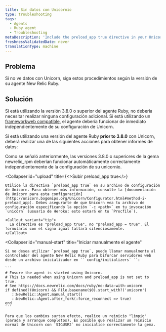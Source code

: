 ```yaml
---
title: Sin datos con Unicornio
type: troubleshooting
tags:
  - Agents
  - Ruby agent
  - Troubleshooting
metaDescription: 'Include the preload_app true directive in your Unicorn configuration for New Relic''s Ruby agent, and then do a clean stop and restart.'
freshnessValidatedDate: never
translationType: machine
---
```


## Problema

Si no ve datos con Unicorn, siga estos procedimientos según la versión de su agente New Relic Ruby.

## Solución

Si está utilizando la versión 3.8.0 o superior del agente Ruby, no debería necesitar realizar ninguna configuración adicional. Si está utilizando un [frameworkweb compatible](/docs/ruby/supported-frameworks), el agente debería funcionar de inmediato independientemente de su configuración de Unicorn.

Si está utilizando una versión del agente Ruby <DNT>**prior to 3.8.0**</DNT> con Unicorn, deberá realizar una de las siguientes acciones para obtener informes de datos:

<CollapserGroup>
  <Collapser
    id="upgrade"
    title="Actualice a newrelic_rpm 3.8.0 o superior"
  >
    Como se señaló anteriormente, las versiones 3.8.0 o superiores de la gema newrelic_rpm deberían funcionar automáticamente correctamente independientemente de la configuración de su unicornio.
  </Collapser>

  <Collapser
    id="upload"
    title={<>Subir <InlineCode>preload_app true</InlineCode></>}
  >
    Utilice la directiva `preload_app true` en su archivo de configuración de Unicorn. Para obtener más información, consulte la [documentación de Unicorn para esta configuración](http://unicorn.bogomips.org/Unicorn/Configurator.html#method-i-preload_app). Debes asegurarte de que Unicorn vea tu archivo de configuración especificando la opción `-c <path>` en tu invocación `unicorn` (usuario de Heroku: esto estará en tu `Procfile`).

    <Callout variant="tip">
      La directiva es "preload_app true", no "preload_app = true". El formulario con el signo igual fallará silenciosamente.
    </Callout>
  </Collapser>

  <Collapser
    id="manual-start"
    title="Iniciar manualmente el agente"
  >
    Si no desea utilizar `preload_app true`, puede llamar manualmente al controlador del agente New Relic Ruby para bifurcar servidores web desde un archivo inicializador en `` config/initializers` ``:

    ```
    # Ensure the agent is started using Unicorn.
    # This is needed when using Unicorn and preload_app is not set to true.
    # See https://docs.newrelic.com/docs/ruby/no-data-with-unicorn 
    if defined?(Unicorn) && File.basename($0).start_with?('unicorn') 
       ::NewRelic::Agent.manual_start() 
       ::NewRelic::Agent.after_fork(:force_reconnect => true) 
    end
    ```

    Para que los cambios surtan efecto, realice un reinicio "limpio" (parada y arranque completos). Es posible que realizar un reinicio normal de Unicorn con `SIGUSR2` no inicialice correctamente la gema.
  </Collapser>
</CollapserGroup>
